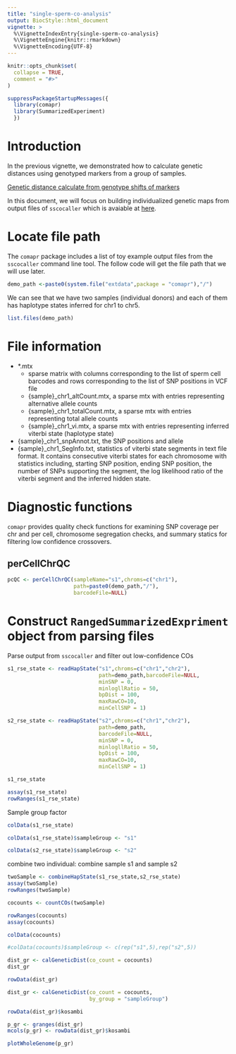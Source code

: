 ```yaml
---
title: "single-sperm-co-analysis"
output: BiocStyle::html_document
vignette: >
  %\VignetteIndexEntry{single-sperm-co-analysis}
  %\VignetteEngine{knitr::rmarkdown}
  %\VignetteEncoding{UTF-8}
---
```


```r
knitr::opts_chunk$set(
  collapse = TRUE,
  comment = "#>"
)
```

```r
suppressPackageStartupMessages({
  library(comapr)
  library(SummarizedExperiment)
  })
```

# Introduction

In the previous vignette, we demonstrated how to calculate genetic distances
using genotyped markers from a group of samples.

[Genetic distance calculate from genotype shifts of markers](getStarted.html)

In this document, we will focus on building individualized genetic maps from
output files of `sscocaller` which is avaiable at [here](https://gitlab.svi.edu.au/biocellgen-public/sscocaller).

# Locate file path

The `comapr` package includes a list of toy example output files from the `sscocaller`
command line tool. The follow code will get the file path that we will use later.

```r
demo_path <-paste0(system.file("extdata",package = "comapr"),"/")
```

We can see that we have two samples (individual donors) and each of them has 
haplotype states inferred for chr1 to chr5.

```r
list.files(demo_path)
```

# File information

- *.mtx
  - sparse matrix with columns corresponding to the list of sperm cell barcodes 
  and rows corresponding to the list of SNP positions in VCF file
  - {sample}_chr1_altCount.mtx, a sparse mtx with entries representing alternative allele counts
  - {sample}_chr1_totalCount.mtx, a sparse mtx with entries representing total allele counts
  - {sample}_chr1_vi.mtx, a sparse mtx with entries representing inferred viterbi state (haplotype state)


- {sample}_chr1_snpAnnot.txt, the SNP positions and allele
- {sample}_chr1_SegInfo.txt, statistics of viterbi state segments in text file format.
   It contains consecutive viterbi states for each chromosome with statistics including, 
   starting SNP position, ending SNP position, the number of SNPs supporting the segment, 
   the log likelihood ratio of the viterbi segment and the inferred hidden state.

# Diagnostic functions

`comapr` provides quality check functions for examining SNP coverage per chr and 
per cell, chromosome segregation checks, and summary statics for filtering low
confidence crossovers.

## perCellChrQC

```r
pcQC <- perCellChrQC(sampleName="s1",chroms=c("chr1"),
                     path=paste0(demo_path,"/"),
                     barcodeFile=NULL)
```



# Construct `RangedSummarizedExpriment` object from parsing files

Parse output from `sscocaller` and filter out low-confidence COs

```r
s1_rse_state <- readHapState("s1",chroms=c("chr1","chr2"),
                             path=demo_path,barcodeFile=NULL,
                             minSNP = 0,
                             minlogllRatio = 50,
                             bpDist = 100,
                             maxRawCO=10,
                             minCellSNP = 1)

s2_rse_state <- readHapState("s2",chroms=c("chr1","chr2"),
                             path=demo_path,
                             barcodeFile=NULL,
                             minSNP = 0,
                             minlogllRatio = 50,
                             bpDist = 100,
                             maxRawCO=10,
                             minCellSNP = 1)
```


```r
s1_rse_state
```

```r
assay(s1_rse_state)
rowRanges(s1_rse_state)
```

Sample group factor

```r
colData(s1_rse_state)

colData(s1_rse_state)$sampleGroup <- "s1"

colData(s2_rse_state)$sampleGroup <- "s2"

```

combine two individual: combine sample s1 and sample s2


```r
twoSample <- combineHapState(s1_rse_state,s2_rse_state)
assay(twoSample)
rowRanges(twoSample)
```

```r
cocounts <- countCOs(twoSample)

rowRanges(cocounts)
assay(cocounts)
```


```r
colData(cocounts)

#colData(cocounts)$sampleGroup <- c(rep("s1",5),rep("s2",5))

dist_gr <- calGeneticDist(co_count = cocounts)
dist_gr
```

```r
rowData(dist_gr)
```

```r

dist_gr <- calGeneticDist(co_count = cocounts,
                          by_group = "sampleGroup")

```

```r
rowData(dist_gr)$kosambi
```


```r
p_gr <- granges(dist_gr)
mcols(p_gr) <- rowData(dist_gr)$kosambi

plotWholeGenome(p_gr)

```

